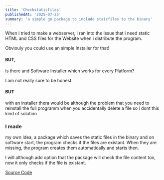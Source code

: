 ```yaml
---
title: 'Checkstaticfiles'
publishedAt: '2025-07-25'
summary: 'a simple go package to include staicfiles to the binary'
---
```

When i tried to make a webserver, i ran into the Issue that i need
static HTML and CSS files for the Website when i distribute the
program.

Obviouly you could use an simple Installer for that!

#### BUT,
is there and Software Installer which works for every Platform?

I am not really sure to be honest.

#### BUT
with an installer thera would be although the problem that you
need to reinstall the full programm when you accidentally delete a
file so i dont this kind of solution

### I made
my own Idea, a package which saves the static files in the binary
and on software start, the program checks if the files are existant. When
they are missing, the program creates them automatically and starts then.

I will although add option that the package will check the file content too,
now it only checks if the file is existant.

[Source Code](https://github.com/shadowdara/checkstaticfiles)
